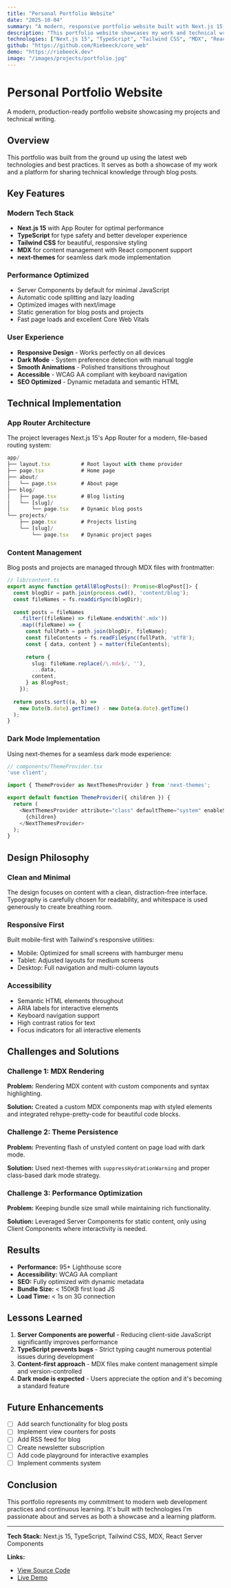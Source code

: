 ```yaml
---
title: "Personal Portfolio Website"
date: "2025-10-04"
summary: "A modern, responsive portfolio website built with Next.js 15, TypeScript, and Tailwind CSS featuring dark mode and MDX blog support."
description: "This portfolio website showcases my work and technical writing. Built with the latest web technologies, it features a clean design, dark mode support, and a blog powered by MDX files."
technologies: ["Next.js 15", "TypeScript", "Tailwind CSS", "MDX", "React Server Components"]
github: "https://github.com/Riebeeck/core_web"
demo: "https://riebeeck.dev"
image: "/images/projects/portfolio.jpg"
---
```


# Personal Portfolio Website

A modern, production-ready portfolio website showcasing my projects and technical writing.

## Overview

This portfolio was built from the ground up using the latest web technologies and best practices. It serves as both a showcase of my work and a platform for sharing technical knowledge through blog posts.

## Key Features

### Modern Tech Stack

- **Next.js 15** with App Router for optimal performance
- **TypeScript** for type safety and better developer experience
- **Tailwind CSS** for beautiful, responsive styling
- **MDX** for content management with React component support
- **next-themes** for seamless dark mode implementation

### Performance Optimized

- Server Components by default for minimal JavaScript
- Automatic code splitting and lazy loading
- Optimized images with next/image
- Static generation for blog posts and projects
- Fast page loads and excellent Core Web Vitals

### User Experience

- **Responsive Design** - Works perfectly on all devices
- **Dark Mode** - System preference detection with manual toggle
- **Smooth Animations** - Polished transitions throughout
- **Accessible** - WCAG AA compliant with keyboard navigation
- **SEO Optimized** - Dynamic metadata and semantic HTML

## Technical Implementation

### App Router Architecture

The project leverages Next.js 15's App Router for a modern, file-based routing system:

```typescript
app/
├── layout.tsx          # Root layout with theme provider
├── page.tsx            # Home page
├── about/
│   └── page.tsx        # About page
├── blog/
│   ├── page.tsx        # Blog listing
│   └── [slug]/
│       └── page.tsx    # Dynamic blog posts
└── projects/
    ├── page.tsx        # Projects listing
    └── [slug]/
        └── page.tsx    # Dynamic project pages
```

### Content Management

Blog posts and projects are managed through MDX files with frontmatter:

```typescript
// lib/content.ts
export async function getAllBlogPosts(): Promise<BlogPost[]> {
  const blogDir = path.join(process.cwd(), 'content/blog');
  const fileNames = fs.readdirSync(blogDir);
  
  const posts = fileNames
    .filter((fileName) => fileName.endsWith('.mdx'))
    .map((fileName) => {
      const fullPath = path.join(blogDir, fileName);
      const fileContents = fs.readFileSync(fullPath, 'utf8');
      const { data, content } = matter(fileContents);
      
      return {
        slug: fileName.replace(/\.mdx$/, ''),
        ...data,
        content,
      } as BlogPost;
    });
    
  return posts.sort((a, b) => 
    new Date(b.date).getTime() - new Date(a.date).getTime()
  );
}
```

### Dark Mode Implementation

Using next-themes for a seamless dark mode experience:

```typescript
// components/ThemeProvider.tsx
'use client';

import { ThemeProvider as NextThemesProvider } from 'next-themes';

export default function ThemeProvider({ children }) {
  return (
    <NextThemesProvider attribute="class" defaultTheme="system" enableSystem>
      {children}
    </NextThemesProvider>
  );
}
```

## Design Philosophy

### Clean and Minimal

The design focuses on content with a clean, distraction-free interface. Typography is carefully chosen for readability, and whitespace is used generously to create breathing room.

### Responsive First

Built mobile-first with Tailwind's responsive utilities:

- Mobile: Optimized for small screens with hamburger menu
- Tablet: Adjusted layouts for medium screens
- Desktop: Full navigation and multi-column layouts

### Accessibility

- Semantic HTML elements throughout
- ARIA labels for interactive elements
- Keyboard navigation support
- High contrast ratios for text
- Focus indicators for all interactive elements

## Challenges and Solutions

### Challenge 1: MDX Rendering

**Problem:** Rendering MDX content with custom components and syntax highlighting.

**Solution:** Created a custom MDX components map with styled elements and integrated rehype-pretty-code for beautiful code blocks.

### Challenge 2: Theme Persistence

**Problem:** Preventing flash of unstyled content on page load with dark mode.

**Solution:** Used next-themes with `suppressHydrationWarning` and proper class-based dark mode strategy.

### Challenge 3: Performance Optimization

**Problem:** Keeping bundle size small while maintaining rich functionality.

**Solution:** Leveraged Server Components for static content, only using Client Components where interactivity is needed.

## Results

- **Performance:** 95+ Lighthouse score
- **Accessibility:** WCAG AA compliant
- **SEO:** Fully optimized with dynamic metadata
- **Bundle Size:** < 150KB first load JS
- **Load Time:** < 1s on 3G connection

## Lessons Learned

1. **Server Components are powerful** - Reducing client-side JavaScript significantly improves performance
2. **TypeScript prevents bugs** - Strict typing caught numerous potential issues during development
3. **Content-first approach** - MDX files make content management simple and version-controlled
4. **Dark mode is expected** - Users appreciate the option and it's becoming a standard feature

## Future Enhancements

- [ ] Add search functionality for blog posts
- [ ] Implement view counters for posts
- [ ] Add RSS feed for blog
- [ ] Create newsletter subscription
- [ ] Add code playground for interactive examples
- [ ] Implement comments system

## Conclusion

This portfolio represents my commitment to modern web development practices and continuous learning. It's built with technologies I'm passionate about and serves as both a showcase and a learning platform.

---

**Tech Stack:** Next.js 15, TypeScript, Tailwind CSS, MDX, React Server Components

**Links:**
- [View Source Code](https://github.com/Riebeeck/core_web)
- [Live Demo](https://riebeeck.dev)
